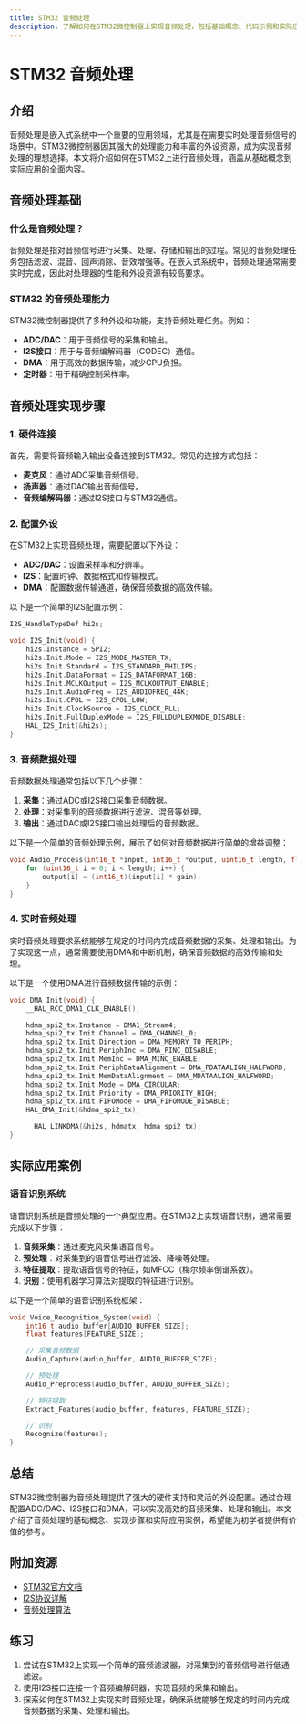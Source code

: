 ```yaml
---
title: STM32 音频处理
description: 了解如何在STM32微控制器上实现音频处理，包括基础概念、代码示例和实际应用场景。
---
```


# STM32 音频处理

## 介绍

音频处理是嵌入式系统中一个重要的应用领域，尤其是在需要实时处理音频信号的场景中。STM32微控制器因其强大的处理能力和丰富的外设资源，成为实现音频处理的理想选择。本文将介绍如何在STM32上进行音频处理，涵盖从基础概念到实际应用的全面内容。

## 音频处理基础

### 什么是音频处理？

音频处理是指对音频信号进行采集、处理、存储和输出的过程。常见的音频处理任务包括滤波、混音、回声消除、音效增强等。在嵌入式系统中，音频处理通常需要实时完成，因此对处理器的性能和外设资源有较高要求。

### STM32 的音频处理能力

STM32微控制器提供了多种外设和功能，支持音频处理任务。例如：

- **ADC/DAC**：用于音频信号的采集和输出。
- **I2S接口**：用于与音频编解码器（CODEC）通信。
- **DMA**：用于高效的数据传输，减少CPU负担。
- **定时器**：用于精确控制采样率。

## 音频处理实现步骤

### 1. 硬件连接

首先，需要将音频输入输出设备连接到STM32。常见的连接方式包括：

- **麦克风**：通过ADC采集音频信号。
- **扬声器**：通过DAC输出音频信号。
- **音频编解码器**：通过I2S接口与STM32通信。

### 2. 配置外设

在STM32上实现音频处理，需要配置以下外设：

- **ADC/DAC**：设置采样率和分辨率。
- **I2S**：配置时钟、数据格式和传输模式。
- **DMA**：配置数据传输通道，确保音频数据的高效传输。

以下是一个简单的I2S配置示例：

```c
I2S_HandleTypeDef hi2s;

void I2S_Init(void) {
    hi2s.Instance = SPI2;
    hi2s.Init.Mode = I2S_MODE_MASTER_TX;
    hi2s.Init.Standard = I2S_STANDARD_PHILIPS;
    hi2s.Init.DataFormat = I2S_DATAFORMAT_16B;
    hi2s.Init.MCLKOutput = I2S_MCLKOUTPUT_ENABLE;
    hi2s.Init.AudioFreq = I2S_AUDIOFREQ_44K;
    hi2s.Init.CPOL = I2S_CPOL_LOW;
    hi2s.Init.ClockSource = I2S_CLOCK_PLL;
    hi2s.Init.FullDuplexMode = I2S_FULLDUPLEXMODE_DISABLE;
    HAL_I2S_Init(&hi2s);
}
```

### 3. 音频数据处理

音频数据处理通常包括以下几个步骤：

1. **采集**：通过ADC或I2S接口采集音频数据。
2. **处理**：对采集到的音频数据进行滤波、混音等处理。
3. **输出**：通过DAC或I2S接口输出处理后的音频数据。

以下是一个简单的音频处理示例，展示了如何对音频数据进行简单的增益调整：

```c
void Audio_Process(int16_t *input, int16_t *output, uint16_t length, float gain) {
    for (uint16_t i = 0; i < length; i++) {
        output[i] = (int16_t)(input[i] * gain);
    }
}
```

### 4. 实时音频处理

实时音频处理要求系统能够在规定的时间内完成音频数据的采集、处理和输出。为了实现这一点，通常需要使用DMA和中断机制，确保音频数据的高效传输和处理。

以下是一个使用DMA进行音频数据传输的示例：

```c
void DMA_Init(void) {
    __HAL_RCC_DMA1_CLK_ENABLE();

    hdma_spi2_tx.Instance = DMA1_Stream4;
    hdma_spi2_tx.Init.Channel = DMA_CHANNEL_0;
    hdma_spi2_tx.Init.Direction = DMA_MEMORY_TO_PERIPH;
    hdma_spi2_tx.Init.PeriphInc = DMA_PINC_DISABLE;
    hdma_spi2_tx.Init.MemInc = DMA_MINC_ENABLE;
    hdma_spi2_tx.Init.PeriphDataAlignment = DMA_PDATAALIGN_HALFWORD;
    hdma_spi2_tx.Init.MemDataAlignment = DMA_MDATAALIGN_HALFWORD;
    hdma_spi2_tx.Init.Mode = DMA_CIRCULAR;
    hdma_spi2_tx.Init.Priority = DMA_PRIORITY_HIGH;
    hdma_spi2_tx.Init.FIFOMode = DMA_FIFOMODE_DISABLE;
    HAL_DMA_Init(&hdma_spi2_tx);

    __HAL_LINKDMA(&hi2s, hdmatx, hdma_spi2_tx);
}
```

## 实际应用案例

### 语音识别系统

语音识别系统是音频处理的一个典型应用。在STM32上实现语音识别，通常需要完成以下步骤：

1. **音频采集**：通过麦克风采集语音信号。
2. **预处理**：对采集到的语音信号进行滤波、降噪等处理。
3. **特征提取**：提取语音信号的特征，如MFCC（梅尔频率倒谱系数）。
4. **识别**：使用机器学习算法对提取的特征进行识别。

以下是一个简单的语音识别系统框架：

```c
void Voice_Recognition_System(void) {
    int16_t audio_buffer[AUDIO_BUFFER_SIZE];
    float features[FEATURE_SIZE];

    // 采集音频数据
    Audio_Capture(audio_buffer, AUDIO_BUFFER_SIZE);

    // 预处理
    Audio_Preprocess(audio_buffer, AUDIO_BUFFER_SIZE);

    // 特征提取
    Extract_Features(audio_buffer, features, FEATURE_SIZE);

    // 识别
    Recognize(features);
}
```

## 总结

STM32微控制器为音频处理提供了强大的硬件支持和灵活的外设配置。通过合理配置ADC/DAC、I2S接口和DMA，可以实现高效的音频采集、处理和输出。本文介绍了音频处理的基础概念、实现步骤和实际应用案例，希望能为初学者提供有价值的参考。

## 附加资源

- [STM32官方文档](https://www.st.com/en/microcontrollers-microprocessors/stm32-32-bit-arm-cortex-mcus.html)
- [I2S协议详解](https://en.wikipedia.org/wiki/I2S)
- [音频处理算法](https://www.dspguide.com/)

## 练习

1. 尝试在STM32上实现一个简单的音频滤波器，对采集到的音频信号进行低通滤波。
2. 使用I2S接口连接一个音频编解码器，实现音频的采集和输出。
3. 探索如何在STM32上实现实时音频处理，确保系统能够在规定的时间内完成音频数据的采集、处理和输出。
